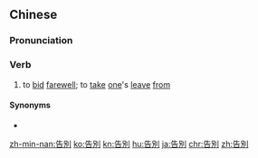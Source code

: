 {{also|告别}}
==Chinese==
{{zh-forms|s=告别}}

===Pronunciation===
{{zh-pron
|m=gàobié
|c=gou3 bit6
|h=pfs=ko-phe̍t
|mn=kò-pia̍t
|cat=v
}}

===Verb===
{{zh-verb}}

# to [[bid]] [[farewell]]; to [[take]] [[one]]'s [[leave]] [[from]]

====Synonyms====
* {{zh-l|送別}}

{{zh-cat|Elementary}}

[[zh-min-nan:告別]]
[[ko:告別]]
[[kn:告別]]
[[hu:告別]]
[[ja:告別]]
[[chr:告別]]
[[zh:告別]]